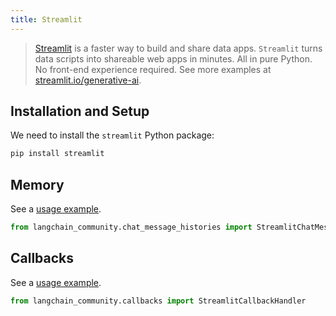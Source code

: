 ```yaml
---
title: Streamlit
---
```


>[Streamlit](https://streamlit.io/) is a faster way to build and share data apps.
>`Streamlit` turns data scripts into shareable web apps in minutes. All in pure Python. No front-end experience required.
>See more examples at [streamlit.io/generative-ai](https://streamlit.io/generative-ai).

## Installation and Setup

We need to install the  `streamlit` Python package:

```bash
pip install streamlit
```


## Memory

See a [usage example](/oss/javascript/integrations/memory/streamlit_chat_message_history).

```python
from langchain_community.chat_message_histories import StreamlitChatMessageHistory
```

## Callbacks

See a [usage example](/oss/javascript/integrations/callbacks/streamlit).

```python
from langchain_community.callbacks import StreamlitCallbackHandler
```
